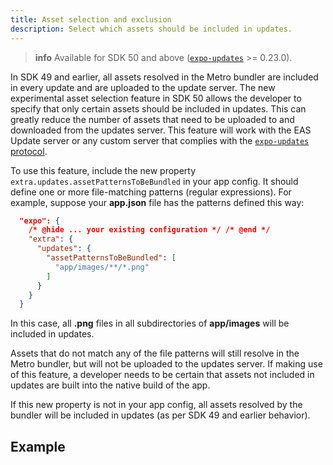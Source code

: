 ```yaml
---
title: Asset selection and exclusion
description: Select which assets should be included in updates.
---
```



> **info** Available for SDK 50 and above ([`expo-updates`](/versions/latest/sdk/updates/) >= 0.23.0).

In SDK 49 and earlier, all assets resolved in the Metro bundler are included in every update and are uploaded to the update server. The new experimental asset selection feature in SDK 50 allows the developer to specify that only certain assets should be included in updates. This can greatly reduce the number of assets that need to be uploaded to and downloaded from the updates server. This feature will work with the EAS Update server or any custom server that complies with the [`expo-updates` protocol](/technical-specs/expo-updates-1).

To use this feature, include the new property `extra.updates.assetPatternsToBeBundled` in your app config. It should define one or more file-matching patterns (regular expressions). For example, suppose your **app.json** file has the patterns defined this way:

```json app.json
  "expo": {
    /* @hide ... your existing configuration */ /* @end */
    "extra": {
      "updates": {
        "assetPatternsToBeBundled": [
          "app/images/**/*.png"
        ]
      }
    }
  }
```

In this case, all **.png** files in all subdirectories of **app/images** will be included in updates.

Assets that do not match any of the file patterns will still resolve in the Metro bundler, but will not be uploaded to the updates server. If making use of this feature, a developer needs to be certain that assets not included in updates are built into the native build of the app.

If this new property is not in your app config, all assets resolved by the bundler will be included in updates (as per SDK 49 and earlier behavior).

## Example

<BoxLink
  title="Working example"
  description="See a working example on using asset selection and other EAS update features."
  Icon={GithubIcon}
  href="https://github.com/expo/UpdatesAPIDemo"
/>
